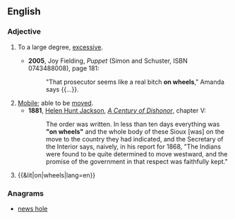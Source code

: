 ==English==

===Adjective===
{{en-adj|-}}

# {{lb|en|idiomatic|postpositive}} To a large degree, [[excessive]].
#* '''2005''', Joy Fielding, ''Puppet'' (Simon and Schuster, ISBN 0743488008), page 181:
#*: "That prosecutor seems like a real bitch '''on wheels'''," Amanda says {{...}}.
# [[mobile|Mobile]]; able to be [[move]]d.
#* '''1881''', [[w:Helen Hunt Jackson|Helen Hunt Jackson]], ''[[w:A Century of Dishonor|A Century of Dishonor]]'', chapter V:
#*: The order was written. In less than ten days everything was '''"on wheels"''' and the whole body of these Sioux [was] on the move to the country they had indicated, and the Secretary of the Interior says, naively, in his report for 1868, "The Indians were found to be quite determined to move westward, and the promise of the government in that respect was faithfully kept."
# {{&lit|on|wheels|lang=en}} {{gloss|Having wheels [[affixed]] to the [[bottom]], and so [[transportable]].}}

===Anagrams===
* [[news hole#English|news hole]]